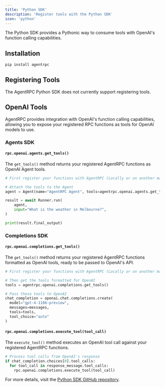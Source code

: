 ```yaml
---
title: 'Python SDK'
description: 'Register tools with the Python SDK'
icon: 'python'
---
```


The Python SDK provides a Pythonic way to consume tools with OpenAI's function calling capabilities.

## Installation

```bash
pip install agentrpc
```

## Registering Tools

<Warning>The AgentRPC Python SDK does not currently support registering tools.</Warning>

## OpenAI Tools

AgentRPC provides integration with OpenAI's function calling capabilities, allowing you to expose your registered RPC functions as tools for OpenAI models to use.

### Agents SDK

#### `rpc.openai.agents.get_tools()`

The `get_tools()` method returns your registered AgentRPC functions as OpenAI Agent tools.

```python
# First register your functions with AgentRPC (Locally or on another machine)

# Attach the tools to the Agent
agent = Agent(name="AgentRPC Agent", tools=agentrpc.openai.agents.get_tools())

result = await Runner.run(
    agent,
    input="What is the weather in Melbourne?",
)

print(result.final_output)

```

### Completions SDK
#### `rpc.openai.completions.get_tools()`

The `get_tools()` method returns your registered AgentRPC functions formatted as OpenAI tools, ready to be passed to OpenAI's API.

```python
# First register your functions with AgentRPC (Locally or on another machine)

# Then get the tools formatted for OpenAI
tools = agentrpc.openai.completions.get_tools()

# Pass these tools to OpenAI
chat_completion = openai.chat.completions.create(
  model="gpt-4-1106-preview",
  messages=messages,
  tools=tools,
  tool_choice="auto"
)
```

#### `rpc.openai.completions.execute_tool(tool_call)`

The `execute_tool()` method executes an OpenAI tool call against your registered AgentRPC functions.

```python
# Process tool calls from OpenAI's response
if chat_completion.choices[0].tool_calls:
  for tool_call in response_message.tool_calls:
    rpc.openai.completions.execute_tool(tool_call)
```

For more details, visit the [Python SDK GitHub repository](https://github.com/agentrpc/agentrpc/tree/main/sdk-python).
